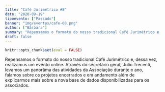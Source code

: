 ```yaml
---
title: "Café Jurimétrico #8"
date: "2020-09-19"
tipoevento: ["Passado"]
banner: "img/eventos/cafe-08.png"
author: ["Bárbara"]
summary: "Repensamos o formato do nosso tradicional Café Jurimétrico e, dessa vez, realizamos um evento online."
draft: false
---
```


```r
knitr::opts_chunk$set(eval = FALSE)
```


Repensamos o formato do nosso tradicional Café Jurimétrico e, dessa vez, realizamos um evento online.
Através do secretário geral, Julio Trecenti, levamos um panorâma das atividades da Associação durante o ano, falamos sobre os projetos encerrados e em andamento além de explicarmos mais sobre a nova base de dados disponibilizadas para os associados.
